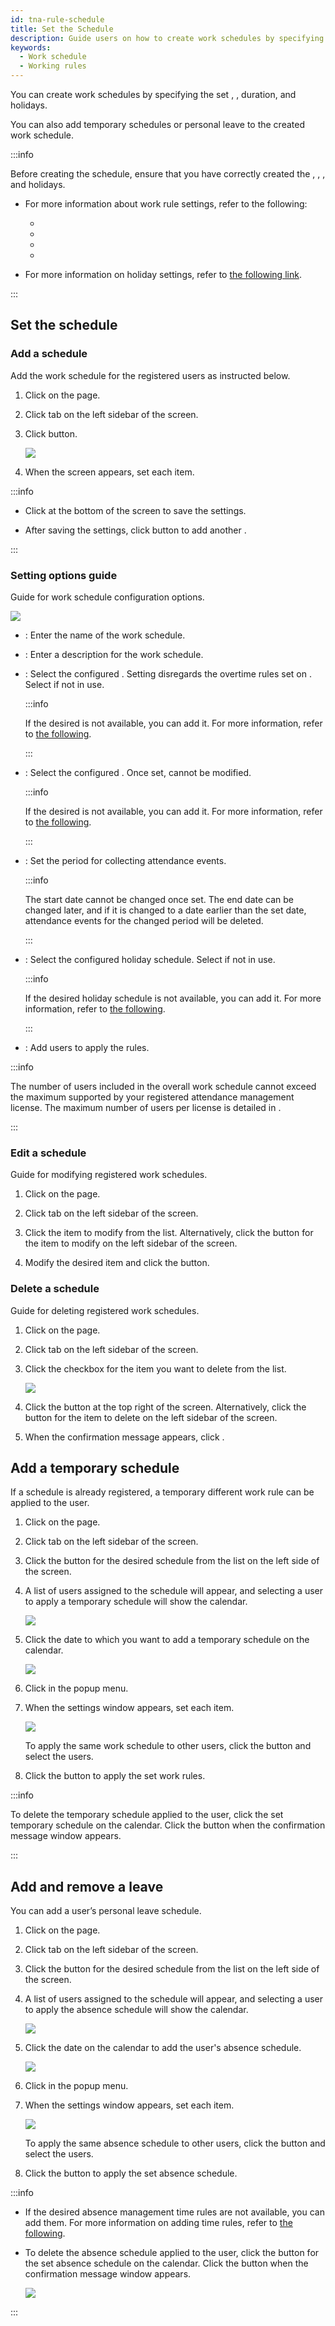 ```yaml
---
id: tna-rule-schedule
title: Set the Schedule
description: Guide users on how to create work schedules by specifying the set work rules, other work rules, duration, and holidays.
keywords:
  - Work schedule
  - Working rules
---
```


You can create work schedules by specifying the set <Cmd sid='tab.shift' product='2' className='normal' />, <Cmd sid='rule.rule' product='2' className='normal' />, duration, and holidays.

You can also add temporary schedules or personal leave to the created work schedule.

:::info

Before creating the schedule, ensure that you have correctly created the <Cmd sid='tab.payCode' product='2' className='normal' />, <Cmd sid='tab.shift' product='2' className='normal' />, <Cmd sid='tab.shift' product='2' className='normal' />, and holidays. 

* For more information about work rule settings, refer to the following:

  * <DocLink docId='platform/biostar_x/tna-rule-shift-paycode' />

  * <DocLink docId='platform/biostar_x/tna-rule-shift-day' />

  * <DocLink docId='platform/biostar_x/tna-rule-shift-schedule' />

  * <DocLink docId='platform/biostar_x/tna-rule-shift-overtime' />

* For more information on holiday settings, refer to [the following link](settings-schedule#addHolidaySchedule).

:::

## Set the schedule

### Add a schedule

Add the work schedule for the registered users as instructed below.

1. Click <Cmd sid='shell.header.tna' /> on the <Cmd sid='shell.header.launcher' /> page.

2. Click <Cmd sid='ta.schedule' product='2' /> tab on the left sidebar of the screen.

3. Click <Cmd sid='schedule.addSchedule' product='2' /> button.

   <Image src='/img/biostarx-tna-schedule-template.png' />

4. When the <Cmd sid='schedule.addSchedule' product='2' /> screen appears, set each item.

:::info

* Click <Cmd sid='button.apply' product='2' /> at the bottom of the screen to save the settings.

* After saving the settings, click <Cmd sid='ta.apply_add_another' product='2' /> button to add another <Cmd sid='ta.schedule' product='2' />.

:::

### Setting options guide

Guide for work schedule configuration options.

<Image src='/img/biostarx-tna-schedule-template-adding.png' />

* <Cmd sid='form.name' product='2' />: Enter the name of the work schedule.

* <Cmd sid='form.description' product='2' />: Enter a description for the work schedule.

* <Cmd sid='rule.rule' product='2' />: Select the configured <Cmd sid='rule.rule' product='2' className='normal' />. Setting <Cmd sid='rule.rule' product='2' className='normal' /> disregards the overtime rules set on <Cmd sid='tab.shift' product='2' className='normal' />. Select <Cmd sid='common.none' product='2' /> if not in use.

  :::info

  If the desired <Cmd sid='rule.rule' product='2' className='normal' /> is not available, you can add it. For more information, refer to [the following](tna-rule-shift-overtime).

  :::

* <Cmd sid='scheduleTemplate.scheduleTemplate' product='2' />: Select the configured <Cmd sid='scheduleTemplate.scheduleTemplate' product='2' className='normal' />. Once set, <Cmd sid='scheduleTemplate.scheduleTemplate' product='2' className='normal' /> cannot be modified.

  :::info

  If the desired <Cmd sid='scheduleTemplate.scheduleTemplate' product='2' className='normal' /> is not available, you can add it. For more information, refer to [the following](tna-rule-shift-schedule).

  :::

* <Cmd sid='schedule.period' product='2' />: Set the period for collecting attendance events.

  :::info

  The start date cannot be changed once set. The end date can be changed later, and if it is changed to a date earlier than the set date, attendance events for the changed period will be deleted.

  :::

* <Cmd sid='schedule.holiday' product='2' />: Select the configured holiday schedule. Select <Cmd sid='common.none' product='2' /> if not in use.

  :::info

  If the desired holiday schedule is not available, you can add it. For more information, refer to [the following](settings-schedule#addHolidaySchedule).

  :::

* <Cmd sid='schedule.users' product='2' />: Add users to apply the rules.

:::info

The number of users included in the overall work schedule cannot exceed the maximum supported by your registered attendance management license. The maximum number of users per license is detailed in <DocLink docId='platform/biostar_x/licensing' />.

:::

### Edit a schedule

Guide for modifying registered work schedules.

1. Click <Cmd sid='shell.header.tna' /> on the <Cmd sid='shell.header.launcher' /> page.

2. Click <Cmd sid='ta.schedule' product='2' /> tab on the left sidebar of the screen.

3. Click the item to modify from the <Cmd sid='ta.schedule' product='2' /> list. Alternatively, click the <IcEdit /> button for the item to modify on the left sidebar of the screen.

4. Modify the desired item and click the <Cmd sid='button.apply' product='2' /> button.

### Delete a schedule

Guide for deleting registered work schedules.

1. Click <Cmd sid='shell.header.tna' /> on the <Cmd sid='shell.header.launcher' /> page.

2. Click <Cmd sid='ta.schedule' product='2' /> tab on the left sidebar of the screen.

3. Click the checkbox for the item you want to delete from the <Cmd sid='ta.schedule' product='2' /> list.

   <Image src='/img/biostarx-tna-schedule-remove-item.png' />

4. Click the <Cmd sid='schedule.deleteSchedule' product='2' /> button at the top right of the screen. Alternatively, click the <IcTrash2 /> button for the item to delete on the left sidebar of the screen.

5. When the confirmation message appears, click <Cmd sid='button.yes' product='2' />.

## Add a temporary schedule

If a schedule is already registered, a temporary different work rule can be applied to the user.

1. Click <Cmd sid='shell.header.tna' /> on the <Cmd sid='shell.header.launcher' /> page.

2. Click <Cmd sid='ta.schedule' product='2' /> tab on the left sidebar of the screen.

3. Click the <IcTnaExpand /> button for the desired schedule from the list on the left side of the screen.

4. A list of users assigned to the schedule will appear, and selecting a user to apply a temporary schedule will show the calendar.

   <Image src='/img/biostarx-tna-schedule-template-add-temp-user.png' />

5. Click the date to which you want to add a temporary schedule on the calendar.

   <Image src='/img/biostarx-tna-schedule-template-add-temp-schedule.png' />

6. Click <Cmd sid='schedule.addTemporarySchedule' product='2' /> in the popup menu.

7. When the <Cmd sid='schedule.addTemporarySchedule' product='2' /> settings window appears, set each item.

   <Image src='/img/biostarx-tna-schedule-template-add-temp-schedule-setting.png' />

   To apply the same work schedule to other users, click the <IcSearch /> button and select the users.

8. Click the <Cmd sid='button.apply' product='2' /> button to apply the set work rules.

:::info

To delete the temporary schedule applied to the user, click the set temporary schedule on the calendar. Click the <Cmd sid='button.yes' product='2' /> button when the confirmation message window appears.

:::

## Add and remove a leave

You can add a user’s personal leave schedule.

1. Click <Cmd sid='shell.header.tna' /> on the <Cmd sid='shell.header.launcher' /> page.

2. Click <Cmd sid='ta.schedule' product='2' /> tab on the left sidebar of the screen.

3. Click the <IcTnaExpand /> button for the desired schedule from the list on the left side of the screen.

4. A list of users assigned to the schedule will appear, and selecting a user to apply the absence schedule will show the calendar.

   <Image src='/img/biostarx-tna-schedule-template-add-temp-user.png' />

5. Click the date on the calendar to add the user's absence schedule.

   <Image src='/img/biostarx-tna-schedule-template-add-temp-schedule.png' />

6. Click <Cmd sid='schedule.addLeave' product='2' /> in the popup menu.

7. When the <Cmd sid='leave.editLeave' product='2' /> settings window appears, set each item.

   <Image src='/img/biostarx-tna-schedule-template-add-leave-setting.png' />

   To apply the same absence schedule to other users, click the <IcSearch /> button and select the users.

8. Click the <Cmd sid='button.apply' product='2' /> button to apply the set absence schedule.

:::info

* If the desired absence management time rules are not available, you can add them. For more information on adding time rules, refer to [the following](tna-rule-shift-paycode).

* To delete the absence schedule applied to the user, click the <IcTrash2 /> button for the set absence schedule on the calendar. Click the <Cmd sid='button.yes' product='2' /> button when the confirmation message window appears.

  <Image src='/img/biostarx-tna-schedule-remove-leave-item.png' alone />

:::
